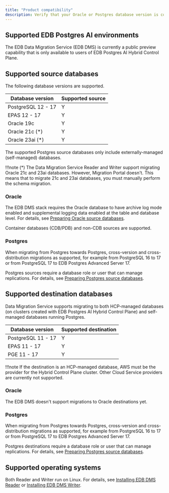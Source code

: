 ```yaml
---
title: "Product compatibility"
description: Verify that your Oracle or Postgres database version is compatible with EDB Data Migration Service.
---
```


<div id="supported_versions" class="registered_link"></div>

## Supported EDB Postgres AI environments

The EDB Data Migration Service (EDB DMS) is currently a public preview capability that is only available to users of EDB Postgres AI Hybrid Control Plane.

## Supported source databases

The following database versions are supported.

| Database version   | Supported source |
|--------------------|------------------|
| PostgreSQL 12 - 17 | Y                |
| EPAS 12 - 17       | Y                |
| Oracle 19c         | Y                |
| Oracle 21c (*)     | Y                |
| Oracle 23ai (*)    | Y                |


The supported Postgres source databases only include externally-managed (self-managed) databases.

!!!note
   (*) The Data Migration Service Reader and Writer support migrating Oracle 21c and 23ai databases. However, Migration Portal doesn't. This means that to migrate 21c and 23ai databases, you must manually perform the schema migration.

### Oracle

The EDB DMS stack requires the Oracle database to have archive log mode enabled and supplemental logging data enabled at the table and database level. For details, see [Preparing Oracle source databases](getting_started/preparing_db/preparing_oracle_source_databases).

Container databases (CDB/PDB) and non-CDB sources are supported.

### Postgres

When migrating from Postgres towards Postgres, cross-version and cross-distribution migrations as supported, for example from PostgreSQL 16 to 17 or from PostgreSQL 17 to EDB Postgres Advanced Server 17.

Postgres sources require a database role or user that can manage replications. For details, see [Preparing Postgres source databases](getting_started/preparing_db/preparing_postgres_source_databases).

## Supported destination databases 

Data Migration Service supports migrating to both HCP-managed databases (on clusters created with EDB Postgres AI Hybrid Control Plane) and self-managed databases running Postgres.

| Database version   | Supported destination |
|--------------------|-----------------------|
| PostgreSQL 11 - 17 | Y                     |
| EPAS 11 - 17       | Y                     |
| PGE 11 - 17        | Y                     |

!!!note 
   If the destination is an HCP-managed database, AWS must be the provider for the Hybrid Control Plane cluster. Other Cloud Service providers are currently not supported.

### Oracle 

The EDB DMS doesn't support migrations to Oracle destinations yet.

### Postgres

When migrating from Postgres towards Postgres, cross-version and cross-distribution migrations as supported, for example from PostgreSQL 16 to 17 or from PostgreSQL 17 to EDB Postgres Advanced Server 17.

Postgres destinations require a database role or user that can manage replications. For details, see [Preparing Postgres source databases](getting_started/preparing_db/preparing_postgres_source_databases).

## Supported operating systems

Both Reader and Writer run on Linux. For details, see [Installing EDB DMS Reader](getting_started/installing) or [Installing EDB DMS Writer](getting_started/installing2).
